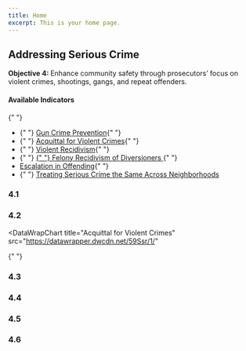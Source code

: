 ```yaml
---
title: Home
excerpt: This is your home page.
---
```



<Section py="2|4|8|10">
  <Container>
    <Grid col="1|2" gap="4|8|12" alignItems="center">
      <Flexbox
        flexDirection="column"
        alignItems="center|flex-start"
        textAlign="center|left"
      >
        <H2 m="0" fontWeight="extrabold" lineHeight="tight">
          Addressing Serious Crime
        </H2>
        <P fontSize="xl|2xl" mt="2">
          <strong>Objective 4: </strong>Enhance community safety through
          prosecutors’ focus on violent crimes, shootings, gangs, and repeat
          offenders.
        </P>
      </Flexbox>
      <P>
        <H4 m="0">Available Indicators </H4>{" "}
        <ul>
          <li>
            {" "}
            <a href="#violent-crime-prevention"> Gun Crime Prevention</a>{" "}
          </li>
          <li>
            {" "}
            <a href="#aq-violent-crimes"> Acquittal for Violent Crimes</a>{" "}
          </li>
          <li>
            {" "}
            <a href="#violent-recidivism"> Violent Recidivism</a>{" "}
          </li>
          <li>
            {" "}
            <a href="#felony-recidivism-of-diversioners">
              {" "}
              Felony Recidivism of Diversioners
            </a>{" "}
          </li>
          <li>
            <a href="#escalation-in-offending"> Escalation in Offending</a>{" "}
          </li>
          <li>
            {" "}
            <a href="#treating-serious-crime">
              Treating Serious Crime the Same Across Neighborhoods
            </a>
          </li>
        </ul>
      </P>
    </Grid>
  </Container>
</Section>

<Container>


<Section maxWidth="750px">


### 4.1

<DataWrapChart
  title="Violent Crime Prevention"
  src="https://datawrapper.dwcdn.net/3Qdxk/2/"
/>

<a name="violent-crime-prevention"> </a>

<DataWrapChart src="https://datawrapper.dwcdn.net/4TWsO/" />

### 4.2

<DataWrapChart
  title="Acquittal for Violent Crimes"
  src="https://datawrapper.dwcdn.net/59Ssr/1/"
>
  {" "}
</DataWrapChart>

<a name="aq-violent-crimes"> </a>

<DataWrapChart src="https://datawrapper.dwcdn.net/B6uEc/" />

### 4.3

<DataWrapChart
  title="Violent Recidivism"
  src="https://datawrapper.dwcdn.net/x9LmH/7/"
/>

<a name="violent-recidivism"></a>

<DataWrapChart src="https://datawrapper.dwcdn.net/iZEYi/" />

### 4.4

<DataWrapChart
  title="Felony Recidivism of Diversioners"
  src="https://datawrapper.dwcdn.net/mAinb/1/"
/>

<a name="felony-recidivism-of-diversioners"></a>

<DataWrapChart src="https://datawrapper.dwcdn.net/WqnH9/" />

### 4.5

<DataWrapChart
  title="Escalation in Offending"
  src="https://datawrapper.dwcdn.net/URW8k/5/"
/>

<a name="escalation-in-offending"> </a>

<DataWrapChart src="https://datawrapper.dwcdn.net/13O2J/" />

### 4.6

<DataWrapChart
  title="Treating Serious Crime the Same Across Neighborhoods"
  src="https://datawrapper.dwcdn.net/QJNXM/8/"
/>

<a name="treating-serious-crime"> </a>

<DataWrapChart src="https://datawrapper.dwcdn.net/PRiN4/" />

</Section>


</Container>

